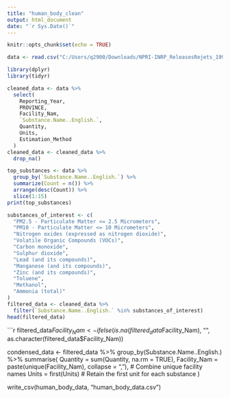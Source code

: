 ---
title: "human_body_clean"
output: html_document
date: "`r Sys.Date()`"
---

```{r setup, include=FALSE}
knitr::opts_chunk$set(echo = TRUE)
```

```{r}
data <- read.csv("C:/Users/q2900/Downloads/NPRI-INRP_ReleasesRejets_1993-present.csv", fileEncoding = "latin1")
```


```{r}
library(dplyr)
library(tidyr)

cleaned_data <- data %>%
  select(
    Reporting_Year,             
    PROVINCE,   
    Facility_Nam,               
    `Substance.Name..English.`,  
    Quantity,                   
    Units,                       
    Estimation_Method            
  )
cleaned_data <- cleaned_data %>%
  drop_na()

```

```{r}
top_substances <- data %>%
  group_by(`Substance.Name..English.`) %>%
  summarize(Count = n()) %>%
  arrange(desc(Count)) %>%
  slice(1:15) 
print(top_substances)

```
```{r}
substances_of_interest <- c(
  "PM2.5 - Particulate Matter <= 2.5 Micrometers",
  "PM10 - Particulate Matter <= 10 Micrometers",
  "Nitrogen oxides (expressed as nitrogen dioxide)",
  "Volatile Organic Compounds (VOCs)",
  "Carbon monoxide",
  "Sulphur dioxide",
  "Lead (and its compounds)",
  "Manganese (and its compounds)",
  "Zinc (and its compounds)",
  "Toluene",
  "Methanol",
  "Ammonia (total)"
)
filtered_data <- cleaned_data %>%
  filter(`Substance.Name..English.` %in% substances_of_interest)
head(filtered_data)
```

```{r}

filtered_data$Facility_Nam <- ifelse(is.na(filtered_data$Facility_Nam), "", as.character(filtered_data$Facility_Nam))


condensed_data <- filtered_data %>%
  group_by(Substance.Name..English.) %>%
  summarise(
    Quantity = sum(Quantity, na.rm = TRUE),
    Facility_Nam = paste(unique(Facility_Nam), collapse = ", "),  # Combine unique facility names
    Units = first(Units)  # Retain the first unit for each substance
  )

write_csv(human_body_data, "human_body_data.csv")
